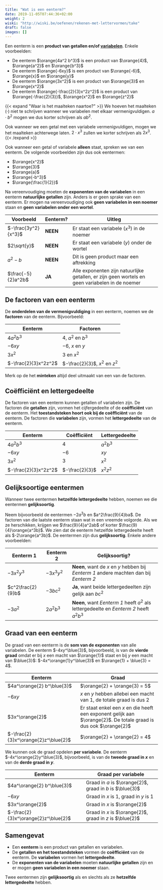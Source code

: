 ```yaml
---
title: "Wat is een eenterm?"
date: 2019-11-05T07:44:36+02:00
weight: 2
wiski: "http://wiski.be/oefenen/rekenen-met-lettervormen/take"
draft: false
images: []
---
```


Een eenterm is een **product van getallen en/of [variabelen](variabelen)**.
Enkele voorbeelden:

-   De eenterm $\orange{4a^2 b^3}$ is een product van $\orange{4}$,
    $\orange{a^2}$ en $\orange{b^3}$
-   De eenterm $\orange{-6xy}$ is een product van $\orange{-6}$,
    $\orange{x}$ en $\orange{y}$
-   De eenterm $\orange{3x^2}$ is een product van $\orange{3}$ en $\orange{x^2}$
-   De eenterm $\orange{-\frac{2}{3}x^2z^2}$ is een product van
    $\orange{-\frac{2}{3}}$, $\orange{x^2}$ en $\orange{z^2}$

{{< expand "Waar is het maalteken naartoe?" >}}
We hoeven het maalteken ($\cdot$) niet te schrijven wanneer we variabelen met
elkaar vermenigvuldigen. $a\cdot b^2$ mogen we dus korter schrijven als $ab^2$.

Ook wanneer we een getal met een variabele vermenigvuldigen, mogen we het
maalteken achterwege laten. $2\cdot x^3$ zullen we korter schrijven als $2x^3$.
{{< /expand >}}

Ook wanneer een getal of variabele **alleen** staat, spreken we van een
eenterm. De volgende voorbeelden zijn dus ook eentermen:

-   $\orange{x^2}$
-   $\orange{3}$
-   $\orange{a}$
-   $\orange{-b^3}$
-   $\orange{\frac{1}{2}}$

Na vereenvoudiging moeten de **exponenten van de variabelen** in een eenterm
**natuurlijke getallen** zijn. Anders is er geen sprake van een eenterm. Er
mogen na vereenvoudiging ook **geen variabelen in een noemer** staan en **geen
variabelen onder een wortel**.

| Voorbeeld           | Eenterm? | Uitleg                                                                                          |
| ------------------- | -------- | ----------------------------------------------------------------------------------------------- |
| $-\frac{3y^2}{x^3}$ | **NEEN** | Er staat een variabele ($x^3$) in de noemer                                                     |
| $2\sqrt{y}$         | **NEEN** | Er staat een variabele ($y$) onder de wortel                                                    |
| $a^2 - b$           | **NEEN** | Dit is geen product maar een aftrekking                                                         |
| $\frac{-5}{2}a^2b$  | **JA**   | Alle exponenten zijn natuurlijke getallen, er zijn geen wortels en geen variabelen in de noemer |

## De factoren van een eenterm

De **onderdelen van de vermenigvuldiging** in een eenterm, noemen we de
**factoren** van de eenterm. Bijvoorbeeld:

| Eenterm              | Factoren                       |
| -------------------- | ------------------------------ |
| $4a^2 b^3$           | $4$, $a^2$ en $b^3$            |
| $-6xy$               | $-6$, $x$ en $y$               |
| $3x^2$               | $3$ en $x^2$                   |
| $-\frac{2}{3}x^2z^2$ | $-\frac{2}{3}$, $x^2$ en $z^2$ |

Merk op de het **minteken** altijd deel uitmaakt van een van de factoren.

## Coëfficiënt en lettergedeelte

De factoren van een eenterm kunnen <Mute text="(machten van)" /> getallen of
variabelen zijn. De factoren die **getallen** zijn, vormen het cijfergedeelte
of de **coëfficiënt** van de eenterm. Het **toestandsteken hoort ook bij de
coëfficiënt** van de eenterm. De factoren die **variabelen** zijn, vormen het
**lettergedeelte** van de eenterm.

| Eenterm              | Coëfficiënt    | Lettergedeelte |
| -------------------- | -------------- | -------------- |
| $4a^2 b^3$           | $4$            | $a^2b^3$       |
| $-6xy$               | $-6$           | $xy$           |
| $3x^2$               | $3$            | $x^2$          |
| $-\frac{2}{3}x^2z^2$ | $-\frac{2}{3}$ | $x^2z^2$       |

## Gelijksoortige eentermen

Wanneer twee eentermen **hetzelfde lettergedeelte** hebben, noemen we die
eentermen **gelijksoortig**.

Neem bijvoorbeeld de eentermen $-2a^3b$ en $a^2\frac{9}{4}ba$. De
factoren van die laatste eenterm staan wat in een vreemde volgorde. Als we ze
herschikken, krijgen we $\frac{9}{4}a^2ab$ of korter
$\frac{9}{4}\orange{a^3b}$. We zien dat de eenterm hetzelfde lettergedeelte
heeft als $-2\orange{a^3b}$. De eentermen zijn dus **gelijksoortig**. Enkele
andere voorbeelden:

| Eenterm 1         | Eenterm 2  | Gelijksoortig?                                                                          |
| ----------------- | ---------- | --------------------------------------------------------------------------------------- |
| $-3x^2y^3$        | $-3x^3y^2$ | **Neen**, want de $x$ en $y$ hebben bij _Eenterm 1_ andere machten dan bij _Eenterm 2_  |
| $c^2\frac{2}{9}b$ | $-3bc^2$   | **Ja**, want beide lettergedeelten zijn gelijk aan $bc^2$                               |
| $-3a^2$           | $2a^2b^3$  | **Neen**, want _Eenterm 1_ heeft $a^2$ als lettergedeelte en _Eenterm 2_ heeft $a^2b^3$ |

## Graad van een eenterm

De graad van een eenterm is de **som van de exponenten** van alle variabelen.
De eenterm $-4xy^\blue{3}$, bijvoorbeeld, is van de **vierde graad** omdat er
bij $x$ een macht van $\orange{1}$ staat <Mute text="(die schrijven we niet)"
/> en bij $y$ een macht van $\blue{3}$: $-4x^\orange{1}y^\blue{3}$ en
$\orange{1} + \blue{3} = 4$.

| Eenterm                              | Graad                                                                                                             |
| ------------------------------------ | ----------------------------------------------------------------------------------------------------------------- |
| $4a^\orange{2} b^\blue{3}$           | $\orange{2} + \orange{3} = 5$                                                                                     |
| $-6xy$                               | $x$ en $y$ hebben allebei een macht van $1$, de totale graad is dus $2$                                           |
| $3x^\orange{2}$                      | Er staat enkel een $x$ en die heeft een exponent gelijk aan $\orange{2}$. De totale graad is dus ook $\orange{2}$ |
| $-\frac{2}{3}x^\orange{2}z^\blue{2}$ | $\orange{2} + \orange{2} = 4$                                                                                     |

We kunnen ook de graad opdelen **per variabele**. De eenterm
$-4x^\orange{2}y^\blue{3}$, bijvoorbeeld, is van de
**<span class="orange">tweede graad in $x$</span>** en van de
**<span class="blue">derde graad in $y$</span>**.

| Eenterm                              | Graad per variabele                                      |
| ------------------------------------ | -------------------------------------------------------- |
| $4a^\orange{2} b^\blue{3}$           | Graad in $a$ is $\orange{2}$, graad in $b$ is $\blue{3}$ |
| $-6xy$                               | Graad in $x$ is $1$, graad in $y$ is $1$                 |
| $3x^\orange{2}$                      | Graad in $x$ is $\orange{2}$                             |
| $-\frac{2}{3}x^\orange{2}z^\blue{2}$ | Graad in $x$ is $\orange{2}$, graad in $z$ is $\blue{2}$ |

## Samengevat

<Attention title="Wat is een eenterm?">


-   Een **eenterm** is een product van getallen en variabelen.
-   De **getallen en het toestandsteken** vormen de **coëfficiënt** van de eenterm.
    De **variabelen** vormen het **lettergedeelte**.
-   De **exponenten van de variabelen** moeten **natuurlijke getallen** zijn en er
    mogen **geen variabelen in een noemer** staan.

</Attention>

<Attention title="Gelijksoortige eentermen">

Twee eentermen zijn **gelijksoortig** als en slechts als ze **hetzelfde
lettergedeelte** hebben.
</Attention>
